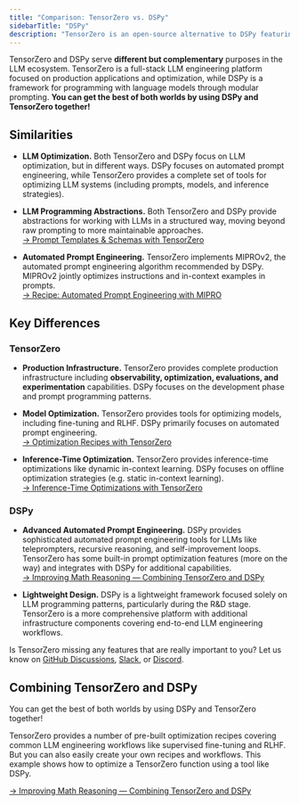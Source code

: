 ```yaml
---
title: "Comparison: TensorZero vs. DSPy"
sidebarTitle: "DSPy"
description: "TensorZero is an open-source alternative to DSPy featuring an LLM gateway, observability, optimization, evaluations, and experimentation."
---
```


TensorZero and DSPy serve **different but complementary** purposes in the LLM ecosystem.
TensorZero is a full-stack LLM engineering platform focused on production applications and optimization, while DSPy is a framework for programming with language models through modular prompting.
**You can get the best of both worlds by using DSPy and TensorZero together!**

## Similarities

- **LLM Optimization.**
  Both TensorZero and DSPy focus on LLM optimization, but in different ways.
  DSPy focuses on automated prompt engineering, while TensorZero provides a complete set of tools for optimizing LLM systems (including prompts, models, and inference strategies).

- **LLM Programming Abstractions.**
  Both TensorZero and DSPy provide abstractions for working with LLMs in a structured way, moving beyond raw prompting to more maintainable approaches.<br />
  [→ Prompt Templates & Schemas with TensorZero](/docs/gateway/guides/prompt-templates-schemas/)

- **Automated Prompt Engineering.**
  TensorZero implements MIPROv2, the automated prompt engineering algorithm recommended by DSPy.
  MIPROv2 jointly optimizes instructions and in-context examples in prompts.<br />
  [→ Recipe: Automated Prompt Engineering with MIPRO](https://github.com/tensorzero/tensorzero/tree/main/recipes/mipro)

## Key Differences

### TensorZero

- **Production Infrastructure.**
  TensorZero provides complete production infrastructure including **observability, optimization, evaluations, and experimentation** capabilities.
  DSPy focuses on the development phase and prompt programming patterns.

- **Model Optimization.**
  TensorZero provides tools for optimizing models, including fine-tuning and RLHF.
  DSPy primarily focuses on automated prompt engineering.<br />
  [→ Optimization Recipes with TensorZero](/docs/recipes/)

- **Inference-Time Optimization.**
  TensorZero provides inference-time optimizations like dynamic in-context learning.
  DSPy focuses on offline optimization strategies (e.g. static in-context learning).<br />
  [→ Inference-Time Optimizations with TensorZero](/docs/gateway/guides/inference-time-optimizations/)

### DSPy

- **Advanced Automated Prompt Engineering.**
  DSPy provides sophisticated automated prompt engineering tools for LLMs like teleprompters, recursive reasoning, and self-improvement loops.
  TensorZero has some built-in prompt optimization features (more on the way) and integrates with DSPy for additional capabilities.<br />
  [→ Improving Math Reasoning &mdash; Combining TensorZero and DSPy](https://github.com/tensorzero/tensorzero/tree/main/examples/gsm8k-custom-recipe-dspy)

- **Lightweight Design.**
  DSPy is a lightweight framework focused solely on LLM programming patterns, particularly during the R&D stage.
  TensorZero is a more comprehensive platform with additional infrastructure components covering end-to-end LLM engineering workflows.

<Tip title="Feedback">

Is TensorZero missing any features that are really important to you? Let us know on [GitHub Discussions](https://github.com/tensorzero/tensorzero/discussions), [Slack](https://www.tensorzero.com/slack), or [Discord](https://www.tensorzero.com/discord).

</Tip>

## Combining TensorZero and DSPy

You can get the best of both worlds by using DSPy and TensorZero together!

TensorZero provides a number of pre-built optimization recipes covering common LLM engineering workflows like supervised fine-tuning and RLHF.
But you can also easily create your own recipes and workflows.
This example shows how to optimize a TensorZero function using a tool like DSPy.

[→ Improving Math Reasoning &mdash; Combining TensorZero and DSPy](https://github.com/tensorzero/tensorzero/tree/main/examples/gsm8k-custom-recipe-dspy)
